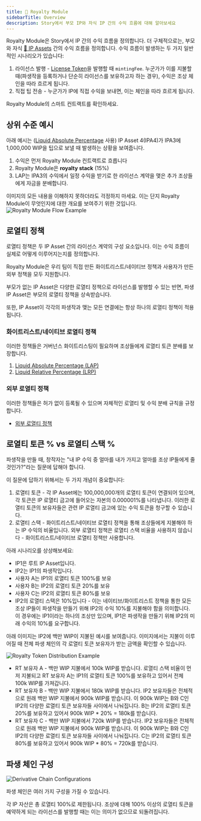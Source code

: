 ```yaml
---
title: 💸 Royalty Module
sidebarTitle: Overview
description: Story에서 부모 IP와 자식 IP 간의 수익 흐름에 대해 알아보세요
---
```


Royalty Module은 Story에서 IP 간의 수익 흐름을 정의합니다. 더 구체적으로는, 부모와 자식 [🧩 IP Assets](/concepts/ip-asset/overview) 간의 수익 흐름을 정의합니다. 수익 흐름이 발생하는 두 가지 일반적인 시나리오가 있습니다:

1. 라이선스 발행 - [License Token](/concepts/licensing-module/license-token)을 발행할 때 `mintingFee`. 누군가가 이를 지불할 때(파생작을 등록하거나 단순히 라이선스를 보유하고자 하는 경우), 수익은 조상 체인을 따라 흐르게 됩니다.
2. 직접 팁 전송 - 누군가가 IP에 직접 수익을 보내면, 이는 체인을 따라 흐르게 됩니다.

<CardGroup cols={1}>
  <Card title="RoyaltyModule.sol" href="https://github.com/storyprotocol/protocol-core-v1/blob/main/contracts/modules/royalty/RoyaltyModule.sol" icon="scroll" color="#ccb092">
    Royalty Module의 스마트 컨트랙트를 확인하세요.
  </Card>
</CardGroup>

## 상위 수준 예시

아래 예시는 ([Liquid Absolute Percentage](/concepts/royalty-module/liquid-absolute-percentage) 사용) IP Asset 4(IPA4)가 IPA3에 1,000,000 WIP을 팁으로 보낼 때 발생하는 상황을 보여줍니다.

1. 수익은 먼저 Royalty Module 컨트랙트로 흐릅니다
2. Royalty Module은 **royalty stack** (15%)
3. LAP는 IPA3의 수익에서 일정 수익을 받기로 한 라이선스 계약을 맺은 추가 조상들에게 자금을 분배합니다.

<Note>
  이미지의 모든 내용을 이해하지 못하더라도 걱정하지 마세요. 이는 단지 Royalty Module이 무엇인지에 대한 개요를 보여주기 위한 것입니다.
</Note>

<Frame>
  <img src="/images/concepts/royalty-module-overview.png" alt="Royalty Module Flow Example" />
</Frame>

## 로열티 정책

로열티 정책은 두 IP Asset 간의 라이선스 계약의 구성 요소입니다. 이는 수익 흐름이 실제로 어떻게 이루어지는지를 정의합니다.

Royalty Module은 우리 팀이 직접 만든 화이트리스트/네이티브 정책과 사용자가 만든 외부 정책을 모두 지원합니다.

<Note>
  부모가 없는 IP Asset은 다양한 로열티 정책으로 라이선스를 발행할 수 있는 반면, 파생 IP Asset은 부모의 로열티 정책을 상속받습니다.

  또한, IP Asset이 각각의 파생작과 맺는 모든 연결에는 항상 하나의 로열티 정책이 적용됩니다.
</Note>

### 화이트리스트/네이티브 로열티 정책

이러한 정책들은 거버넌스 화이트리스팅이 필요하며 조상들에게 로열티 토큰 분배를 보장합니다.

1. [Liquid Absolute Percentage (LAP)](/concepts/royalty-module/liquid-absolute-percentage)
2. [Liquid Relative Percentage (LRP)](/concepts/royalty-module/liquid-relative-percentage)

### 외부 로열티 정책

이러한 정책들은 허가 없이 등록될 수 있으며 자체적인 로열티 및 수익 분배 규칙을 규정합니다.

* [외부 로열티 정책](/concepts/royalty-module/external-royalty-policies)

## 로열티 토큰 % vs 로열티 스택 %

파생작을 만들 때, 창작자는 "내 IP 수익 중 얼마를 내가 가지고 얼마를 조상 IP들에게 줄 것인가?"라는 질문에 답해야 합니다.

이 질문에 답하기 위해서는 두 가지 개념이 중요합니다:

1. 로열티 토큰 - 각 IP Asset에는 100,000,000개의 로열티 토큰이 연결되어 있으며, 각 토큰은 IP 로열티 금고에 들어오는 자본의 0.000001%를 나타냅니다. 이러한 로열티 토큰의 보유자들은 관련 IP 로열티 금고에 있는 수익 토큰을 청구할 수 있습니다.
2. 로열티 스택 - 화이트리스트/네이티브 로열티 정책을 통해 조상들에게 지불해야 하는 IP 수익의 비율입니다. 외부 로열티 정책은 로열티 스택 비율을 사용하지 않습니다 - 화이트리스트/네이티브 로열티 정책만 사용합니다.

아래 시나리오를 상상해보세요:

* IP1은 루트 IP Asset입니다.
* IP2는 IP1의 파생작입니다.
* 사용자 A는 IP1의 로열티 토큰 100%를 보유
* 사용자 B는 IP2의 로열티 토큰 20%를 보유
* 사용자 C는 IP2의 로열티 토큰 80%를 보유
* IP2의 로열티 스택은 10%입니다 - 이는 네이티브/화이트리스트 정책을 통한 모든 조상 IP들이 파생작을 만들기 위해 IP2의 수익 10%를 지불해야 함을 의미합니다. 이 경우에는 IP1이라는 하나의 조상만 있으며, IP1은 파생작을 만들기 위해 IP2의 미래 수익의 10%를 요구합니다.

아래 이미지는 IP2에 백만 WIP이 지불된 예시를 보여줍니다. 이미지에서는 지불이 이루어질 때 전체 파생 체인의 각 로열티 토큰 보유자가 받는 금액을 확인할 수 있습니다.

<Frame>
  <img src="/images/concepts/rt-vs-rs.png" alt="Royalty Token Distribution Example" />
</Frame>

* RT 보유자 A - 백만 WIP 지불에서 100k WIP를 받습니다. 로열티 스택 비율이 먼저 지불되고 RT 보유자 A는 IP1의 로열티 토큰 100%를 보유하고 있어서 전체 100k WIP를 가져갑니다.
* RT 보유자 B - 백만 WIP 지불에서 180k WIP를 받습니다. IP2 보유자들은 전체적으로 원래 백만 WIP 지불에서 900k WIP를 받습니다. 이 900k WIP는 B와 C인 IP2의 다양한 로열티 토큰 보유자들 사이에서 나눠집니다. B는 IP2의 로열티 토큰 20%를 보유하고 있어서 900k WIP \* 20% = 180k를 받습니다.
* RT 보유자 C - 백만 WIP 지불에서 720k WIP를 받습니다. IP2 보유자들은 전체적으로 원래 백만 WIP 지불에서 900k WIP를 받습니다. 이 900k WIP는 B와 C인 IP2의 다양한 로열티 토큰 보유자들 사이에서 나눠집니다. C는 IP2의 로열티 토큰 80%를 보유하고 있어서 900k WIP \* 80% = 720k를 받습니다.

## 파생 체인 구성

<Frame>
  <img src="/images/concepts/derivative-chain-config.png" alt="Derivative Chain Configurations" />
</Frame>

파생 체인은 여러 가지 구성을 가질 수 있습니다.

각 IP 자산은 총 로열티 100%로 제한됩니다. 조상에 대해 100% 이상의 로열티 토큰을 예약하게 되는 라이선스를 발행할 때는 이는 의미가 없으므로 되돌려집니다.
